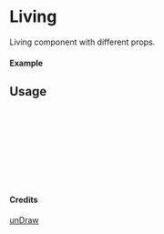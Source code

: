 
<Meta of={Living} title="unDraw/Living" />

# Living

Living component with different props.

#### Example

<Canvas of={Living.Primary} />

## Usage

```ts
import { Living } from "yadl-ui";

const Example = () => {
  return (
      <Living />
  );
};

export default Example;
```

#### Credits
[unDraw](https://undraw.co/illustrations)
